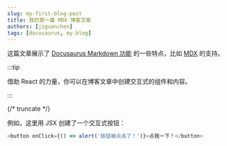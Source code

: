 ```yaml
---
slug: my-first-blog-post
title: 我的第一篇 MDX 博客文章
authors: [jiguanchen]
tags: [docusaurus, my-blog]
---
```


这篇文章展示了 [Docusaurus Markdown 功能](https://docusaurus.io/docs/markdown-features) 的一些特点，比如 [MDX](https://mdxjs.com/) 的支持。

:::tip

借助 React 的力量，你可以在博客文章中创建交互式的组件和内容。

:::

{/* truncate */}

例如，这里用 JSX 创建了一个交互式按钮：

```js
<button onClick={() => alert('按钮被点击了！')}>点我一下！</button>

